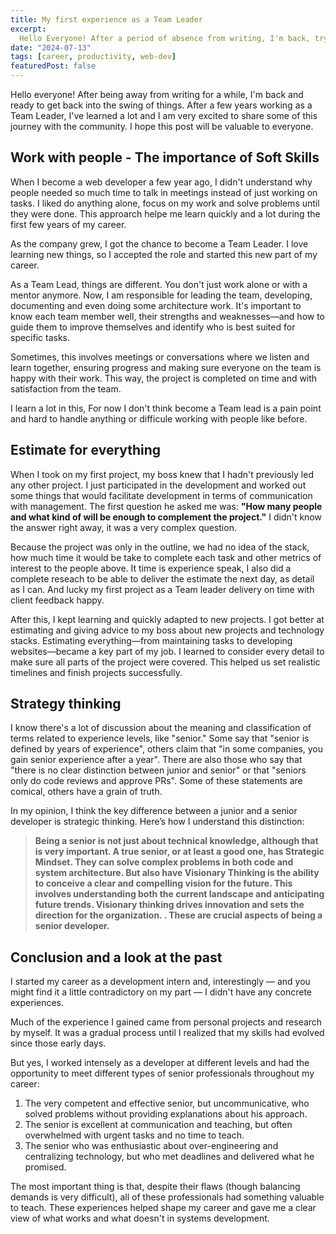 ```yaml
---
title: My first experience as a Team Leader
excerpt:
  Hello Everyone! After a period of absence from writing, I'm back, trying to get back into the swing...
date: "2024-07-13"
tags: [career, productivity, web-dev]
featuredPost: false
---
```


Hello everyone! After being away from writing for a while, I'm back and ready to get back into the swing of things. After a few years working as a Team Leader, I've learned a lot and I am very excited to share some of this journey with the community. I hope this post will be valuable to everyone.

## Work with people - The importance of Soft Skills

When I become a web developer a few year ago, I didn't understand why people needed so much time to talk in meetings instead of just working on tasks. I liked do anything alone, focus on my work and solve problems until they were done. This approarch helpe me learn quickly and a lot during the first few years of my career.

As the company grew, I got the chance to become a Team Leader. I love learning new things, so I accepted the role and started this new part of my career.

As a Team Lead, things are different. You don't just work alone or with a mentor anymore. Now, I am responsible for leading the team, developing, documenting and even doing some architecture work. It's important to know each team member well, their strengths and weaknesses—and how to guide them to improve themselves and identify who is best suited for specific tasks.

Sometimes, this involves meetings or conversations where we listen and learn together, ensuring progress and making sure everyone on the team is happy with their work. This way, the project is completed on time and with satisfaction from the team.

I learn a lot in this, For now I don't think become a Team lead is a pain point and hard to handle anything or difficule working with people like before.

## Estimate for everything

When I took on my first project, my boss knew that I hadn't previously led any other project. I just participated in the development and worked out some things that would facilitate development in terms of communication with management. The first question he asked me was: **"How many people and what kind of will be enough to complement the project."** I didn't know the answer right away, it was a very complex question. 

Because the project was only in the outline, we had no idea of ​​the stack, how much time it would be take to complete each task and other metrics of interest to the people above. It time is experience speak, I also did a complete reseach to be able to deliver the estimate the next day, as detail as I can. And lucky my first project as a Team leader delivery on time with client feedback happy. 

After this, I kept learning and quickly adapted to new projects. I got better at estimating and giving advice to my boss about new projects and technology stacks. Estimating everything—from maintaining tasks to developing websites—became a key part of my job. I learned to consider every detail to make sure all parts of the project were covered. This helped us set realistic timelines and finish projects successfully.

## Strategy thinking

I know there's a lot of discussion about the meaning and classification of terms related to experience levels, like "senior." Some say that "senior is defined by years of experience", others claim that "in some companies, you gain senior experience after a year". There are also those who say that "there is no clear distinction between junior and senior" or that "seniors only do code reviews and approve PRs". Some of these statements are comical, others have a grain of truth. 

In my opinion, I think the key difference between a junior and a senior developer is strategic thinking. Here’s how I understand this distinction:

> **Being a senior is not just about technical knowledge, although that is very important. A true senior, or at least a good one, has Strategic Mindset. They can solve complex problems in both code and system architecture. But also have Visionary Thinking is the ability to conceive a clear and compelling vision for the future. This involves understanding both the current landscape and anticipating future trends. Visionary thinking drives innovation and sets the direction for the organization. . These are crucial aspects of being a senior developer.**

## Conclusion and a look at the past 

I started my career as a development intern and, interestingly — and you might find it a little contradictory on my part — I didn't have any concrete experiences.

Much of the experience I gained came from personal projects and research by myself. It was a gradual process until I realized that my skills had evolved since those early days.

But yes, I worked intensely as a developer at different levels and had the opportunity to meet different types of senior professionals throughout my career:

1. The very competent and effective senior, but uncommunicative, who solved problems without providing explanations about his approach.
2. The senior is excellent at communication and teaching, but often overwhelmed with urgent tasks and no time to teach.
3. The senior who was enthusiastic about over-engineering and centralizing technology, but who met deadlines and delivered what he promised.


The most important thing is that, despite their flaws (though balancing demands is very difficult), all of these professionals had something valuable to teach. These experiences helped shape my career and gave me a clear view of what works and what doesn't in systems development.